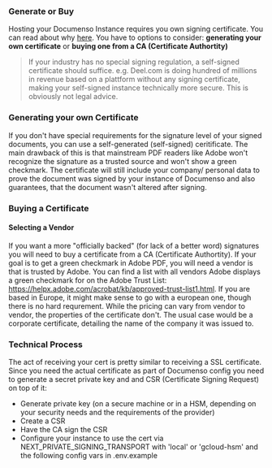 ### Generate or Buy

Hosting your Documenso Instance requires you own signing certificate. You can read about why [here](https://documenso.com/blog/building-documenso-pt1).
You have to options to consider: **generating your own certificate** or **buying one from a CA (Certificate Authortity)**

> If your industry has no special signing regulation, a self-signed certificate should suffice. e.g. Deel.com is doing hundred of millions in revenue based on a plattform without any signing certificate, making your self-signed instance technically more secure. This is obviously not legal advice.

### Generating your own Certificate

If you don't have special requirements for the signature level of your signed documents, you can use a self-generated (self-signed) ceritificate. The main drawback of this is that mainstream PDF readers like Adobe won't recognize the signature as a trusted source and won't show a green checkmark. The certificate will still include your company/ personal data to prove the document was signed by your instance of Documenso and also guarantees, that the document wasn't altered after signing.

### Buying a Certificate

#### Selecting a Vendor

If you want a more "officially backed" (for lack of a better word) signatures you will need to buy a certificate from a CA (Certificate Authortity). If your goal is to get a green checkmark in Adobe PDF, you will need a vendor is that is trusted by Adobe. You can find a list with all vendors Adobe displays a green checkmark for on the Adobe Trust List:
https://helpx.adobe.com/acrobat/kb/approved-trust-list1.html. If you are based in Europe, it might make sense to go with a european one, though there is no hard requrement. While the pricing can vary from vendor to vendor, the properties of the certificate don't. The usual case would be a corporate certificate, detailing the name of the company it was issued to.

### Technical Process

The act of receiving your cert is pretty similar to receiving a SSL certificate. Since you need the actual certificate as part of Documenso config you need to generate a secret private key and and CSR (Certificate Signing Request) on top of it:

- Generate private key (on a secure machine or in a HSM, depending on your security needs and the requirements of the provider)
- Create a CSR
- Have the CA sign the CSR
- Configure your instance to use the cert via NEXT_PRIVATE_SIGNING_TRANSPORT with 'local' or 'gcloud-hsm' and the following config vars in .env.example

